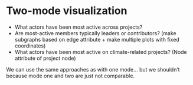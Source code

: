 # Two-mode visualization

* What actors have been most active across projects? 
* Are most-active members typically leaders or contributors? (make subgraphs based on edge attribute + make multiple plots with fixed coordinates)
* What actors have been most active on climate-related projects? (Node attribute of project node)

We can use the same approaches as with one mode... but we shouldn't because mode one and two are just not comparable.